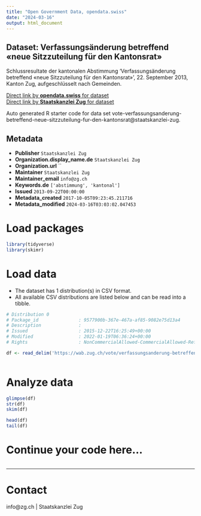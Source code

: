 ```yaml
---
title: "Open Government Data, opendata.swiss"
date: "2024-03-16"
output: html_document
---
```


## Dataset: Verfassungsänderung betreffend «neue Sitzzuteilung für den Kantonsrat»

Schlussresultate der kantonalen Abstimmung 'Verfassungsänderung betreffend «neue Sitzzuteilung für den Kantonsrat»', 22. September 2013, Kanton Zug, aufgeschlüsselt nach Gemeinden.

[Direct link by **opendata.swiss** for dataset](https://opendata.swiss/de/dataset/verfassungsanderung-betreffend-neue-sitzzuteilung-fur-den-kantonsrat)<br>
[Direct link by **Staatskanzlei Zug** for dataset](https://wab.zug.ch/vote/verfassungsanderung-betreffend-neue-sitzzuteilung-fur-den-kantonsrat/data)

Auto generated R starter code for data set vote-verfassungsanderung-betreffend-neue-sitzzuteilung-fur-den-kantonsrat@staatskanzlei-zug.

## Metadata

- **Publisher** `Staatskanzlei Zug`
- **Organization.display_name.de** `Staatskanzlei Zug`
- **Organization.url** ``
- **Maintainer** `Staatskanzlei Zug`
- **Maintainer_email** `info@zg.ch`
- **Keywords.de** `['abstimmung', 'kantonal']`
- **Issued** `2013-09-22T00:00:00`
- **Metadata_created** `2017-10-05T09:23:45.211716`
- **Metadata_modified** `2024-03-16T03:03:02.047453`


# Load packages

```r

library(tidyverse)
library(skimr)

```

# Load data

-   The dataset has 1 distribution(s) in CSV format.
-   All available CSV distributions are listed below and can be read into a tibble.

```r

# Distribution 0
# Package_id               : 9577900b-367e-467a-af85-9082e75d13a4
# Description              : 
# Issued                   : 2015-12-22T16:25:49+00:00
# Modified                 : 2022-01-19T06:36:24+00:00
# Rights                   : NonCommercialAllowed-CommercialAllowed-ReferenceRequired

df <- read_delim('https://wab.zug.ch/vote/verfassungsanderung-betreffend-neue-sitzzuteilung-fur-den-kantonsrat/data-csv')



```

# Analyze data

```r

glimpse(df)
str(df)
skim(df)

head(df)
tail(df)

```

# Continue your code here...

```r

```

------------------------------------------------------------------------

# Contact

info@zg.ch | Staatskanzlei Zug
